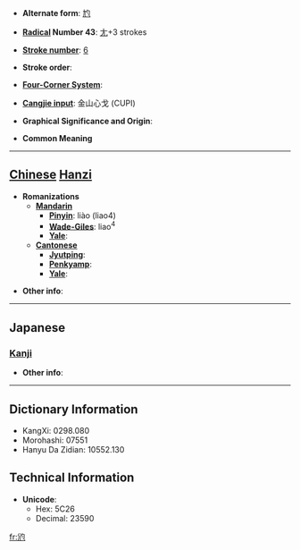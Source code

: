 * '''Alternate form''': [[尥]]

* '''[[Wiktionary:Chinese radical index| Radical]] Number 43''': [[Wiktionary:Chinese radical index 尢|尢]]+3 strokes

* '''[[Wiktionary:Chinese total strokes index|Stroke number]]''': [[Wiktionary:Chinese total strokes index 6|6]]

* '''Stroke order''': 

* '''[[Wiktionary:Chinese four corner index|Four-Corner System]]''': 

* '''[[Wiktionary:Chinese Cangjie index|Cangjie input]]''': 金山心戈 (CUPI)

* '''Graphical Significance and Origin''': 

* '''Common Meaning'''

----

== [[Chinese]] [[Hanzi]] ==

* '''Romanizations'''
** '''[[Mandarin]]'''
*** '''[[Pinyin]]''': liào (liao4)
*** '''[[Wade-Giles]]''': liao<sup>4</sup>
*** '''[[Yale]]''': 
** '''[[Cantonese]]'''
*** '''[[Jyutping]]''':
*** '''[[Penkyamp]]''': 
*** '''[[Yale]]''': 

* '''Other info''': 

----

==Japanese==
===[[Kanji]]===
{{kanji|on readings=[[りょう]] (ryō), [[ほう]] (hō), [[ちょう]] (chō)
|kun readings=[[ゆきなやむ]] (yukinayamu)
}}

* '''Other info''':  

----

== Dictionary Information ==

* KangXi: 0298.080
* Morohashi: 07551
* Hanyu Da Zidian: 10552.130

== Technical Information ==

* '''Unicode''':
** Hex: 5C26
** Decimal: 23590

[[fr:尦]]